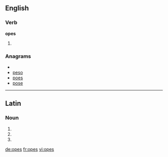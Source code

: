 ==English==

===Verb===
'''opes'''

# {{third-person singular of|[[ope]]}}

===Anagrams===
* {{alphagram|eops}}
* [[peso#English|peso]]
* [[poes#English|poes]]
* [[pose#English|pose]]

----

==Latin==

===Noun===
{{la-noun-form|opēs}}

# {{inflection of|ops|ops|nom|p|lang=la}}
# {{inflection of|ops|ops|acc|p|lang=la}}
# {{inflection of|ops|ops|voc|p|lang=la}}

[[de:opes]]
[[fr:opes]]
[[vi:opes]]